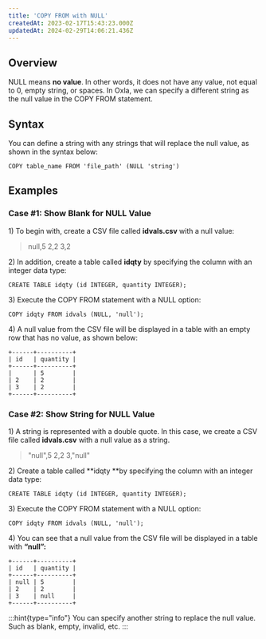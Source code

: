 ```yaml
---
title: 'COPY FROM with NULL'
createdAt: 2023-02-17T15:43:23.000Z
updatedAt: 2024-02-29T14:06:21.436Z
---
```


## **Overview**

NULL means **no value**. In other words, it does not have any value, not equal to 0, empty string, or spaces. In Oxla, we can specify a different string as the null value in the COPY FROM statement.

## **Syntax**

You can define a string with any strings that will replace the null value, as shown in the syntax below:

```pgsql
COPY table_name FROM 'file_path' (NULL 'string')
```

## **Examples**

### **Case #1: Show Blank for NULL Value**

1\) To begin with, create a CSV file called **idvals.csv** with a null value:

> null,5
> 2,2
> 3,2

2\) In addition, create a table called **idqty** by specifying the column with an integer data type:

```pgsql
CREATE TABLE idqty (id INTEGER, quantity INTEGER);
```

3\) Execute the COPY FROM statement with a NULL option:

```pgsql
COPY idqty FROM idvals (NULL, 'null');
```

4\) A null value from the CSV file will be displayed in a table with an empty row that has no value, as shown below:

```pgsql
+------+----------+
| id   | quantity | 
+------+----------+
|      | 5        |
| 2    | 2        |
| 3    | 2        |
+------+----------+
```

### **Case #2: Show String for NULL Value**

1\) A string is represented with a double quote. In this case, we create a CSV file called **idvals.csv** with a null value as a string.

> "null",5
> 2,2
> 3,"null"

2\) Create a table called **idqty **by specifying the column with an integer data type:

```pgsql
CREATE TABLE idqty (id INTEGER, quantity INTEGER);
```

3\) Execute the COPY FROM statement with a NULL option:

```pgsql
COPY idqty FROM idvals (NULL, 'null');
```

4\) You can see that a null value from the CSV file will be displayed in a table with **“null”:**

```pgsql
+------+----------+
| id   | quantity | 
+------+----------+
| null | 5        |
| 2    | 2        |
| 3    | null     |
+------+----------+
```

:::hint{type="info"}
You can specify another string to replace the null value. Such as blank, empty, invalid, etc.&#x20;
:::



